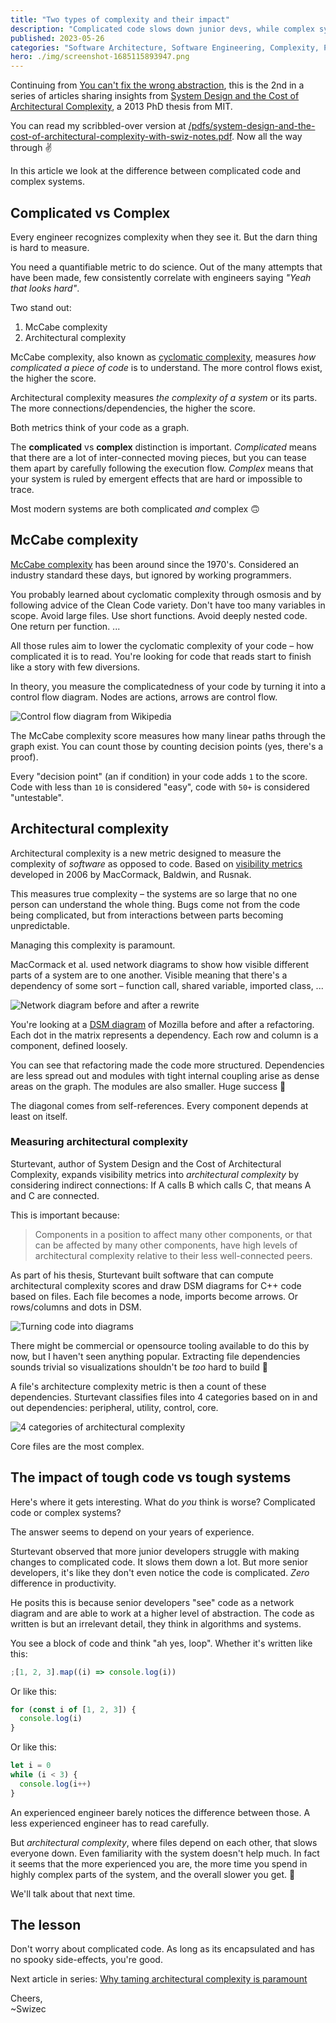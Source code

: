 ```yaml
---
title: "Two types of complexity and their impact"
description: "Complicated code slows down junior devs, while complex systems impact senior devs more. Focus on managing system complexity & dependencies, not just simplifying code."
published: 2023-05-26
categories: "Software Architecture, Software Engineering, Complexity, Papers"
hero: ./img/screenshot-1685115893947.png
---
```


Continuing from [You can't fix the wrong abstraction](https://swizec.com/blog/you-can-t-fix-the-wrong-abstraction/), this is the 2nd in a series of articles sharing insights from [System Design and the Cost of Architectural Complexity](https://dspace.mit.edu/handle/1721.1/79551), a 2013 PhD thesis from MIT.

You can read my scribbled-over version at [/pdfs/system-design-and-the-cost-of-architectural-complexity-with-swiz-notes.pdf](https://swizec.com/pdfs/system-design-and-the-cost-of-architectural-complexity-with-swiz-notes.pdf). Now all the way through ✌️

In this article we look at the difference between complicated code and complex systems.

## Complicated vs Complex

Every engineer recognizes complexity when they see it. But the darn thing is hard to measure.

You need a quantifiable metric to do science. Out of the many attempts that have been made, few consistently correlate with engineers saying _"Yeah that looks hard"_.

Two stand out:

1.  McCabe complexity
2.  Architectural complexity

McCabe complexity, also known as [cyclomatic complexity](https://en.wikipedia.org/wiki/Cyclomatic_complexity), measures _how complicated a piece of code_ is to understand. The more control flows exist, the higher the score.

Architectural complexity measures _the complexity of a system_ or its parts. The more connections/dependencies, the higher the score.

Both metrics think of your code as a graph.

The **complicated** vs **complex** distinction is important. _Complicated_ means that there are a lot of inter-connected moving pieces, but you can tease them apart by carefully following the execution flow. _Complex_ means that your system is ruled by emergent effects that are hard or impossible to trace.

Most modern systems are both complicated _and_ complex 🙃

## McCabe complexity

[McCabe complexity](https://en.wikipedia.org/wiki/Cyclomatic_complexity) has been around since the 1970's. Considered an industry standard these days, but ignored by working programmers.

You probably learned about cyclomatic complexity through osmosis and by following advice of the Clean Code variety. Don't have too many variables in scope. Avoid large files. Use short functions. Avoid deeply nested code. One return per function. ...

All those rules aim to lower the cyclomatic complexity of your code – how complicated it is to read. You're looking for code that reads start to finish like a story with few diversions.

In theory, you measure the complicatedness of your code by turning it into a control flow diagram. Nodes are actions, arrows are control flow.

![Control flow diagram from Wikipedia](./img/Control-flow-diagram-from-Wikipedia8773a8.png)

The McCabe complexity score measures how many linear paths through the graph exist. You can count those by counting decision points (yes, there's a proof).

Every "decision point" (an if condition) in your code adds `1` to the score. Code with less than `10` is considered "easy", code with `50+` is considered "untestable".

## Architectural complexity

Architectural complexity is a new metric designed to measure the complexity of _software_ as opposed to code. Based on [visibility metrics](https://www.hbs.edu/ris/Publication%20Files/05-016.pdf) developed in 2006 by MacCormack, Baldwin, and Rusnak.

This measures true complexity – the systems are so large that no one person can understand the whole thing. Bugs come not from the code being complicated, but from interactions between parts becoming unpredictable.

Managing this complexity is paramount.

MacCormack et al. used network diagrams to show how visible different parts of a system are to one another. Visible meaning that there's a dependency of some sort – function call, shared variable, imported class, ...

![Network diagram before and after a rewrite](./img/Network-diagram-before-and-after-a-rewriteedag0d.jpeg)

You're looking at a [DSM diagram](https://en.wikipedia.org/wiki/Design_structure_matrix) of Mozilla before and after a refactoring. Each dot in the matrix represents a dependency. Each row and column is a component, defined loosely.

You can see that refactoring made the code more structured. Dependencies are less spread out and modules with tight internal coupling arise as dense areas on the graph. The modules are also smaller. Huge success 💪

The diagonal comes from self-references. Every component depends at least on itself.

### Measuring architectural complexity

Sturtevant, author of System Design and the Cost of Architectural Complexity, expands visibility metrics into _architectural complexity_ by considering indirect connections: If A calls B which calls C, that means A and C are connected.

This is important because:

> Components in a position to affect many other components, or that can be affected by many other components, have high levels of architectural complexity relative to their less well-connected peers.

As part of his thesis, Sturtevant built software that can compute architectural complexity scores and draw DSM diagrams for C++ code based on files. Each file becomes a node, imports become arrows. Or rows/columns and dots in DSM.

![Turning code into diagrams](./img/Turning-code-into-diagramsbi68db.jpeg)

There might be commercial or opensource tooling available to do this by now, but I haven't seen anything popular. Extracting file dependencies sounds trivial so visualizations shouldn't be _too_ hard to build 🤔

A file's architecture complexity metric is then a count of these dependencies. Sturtevant classifies files into 4 categories based on in and out dependencies: peripheral, utility, control, core.

![4 categories of architectural complexity](./img/4-categories-of-architectural-complexity236bc9.jpeg)

Core files are the most complex.

## The impact of tough code vs tough systems

Here's where it gets interesting. What do _you_ think is worse? Complicated code or complex systems?

The answer seems to depend on your years of experience.

Sturtevant observed that more junior developers struggle with making changes to complicated code. It slows them down a lot. But more senior developers, it's like they don't even notice the code is complicated. _Zero_ difference in productivity.

He posits this is because senior developers "see" code as a network diagram and are able to work at a higher level of abstraction. The code as written is but an irrelevant detail, they think in algorithms and systems.

You see a block of code and think "ah yes, loop". Whether it's written like this:

```javascript
;[1, 2, 3].map((i) => console.log(i))
```

Or like this:

```javascript
for (const i of [1, 2, 3]) {
  console.log(i)
}
```

Or like this:

```javascript
let i = 0
while (i < 3) {
  console.log(i++)
}
```

An experienced engineer barely notices the difference between those. A less experienced engineer has to read carefully.

But _architectural complexity_, where files depend on each other, that slows everyone down. Even familiarity with the system doesn't help much. In fact it seems that the more experienced you are, the more time you spend in highly complex parts of the system, and the overall slower you get. 🤔

We'll talk about that next time.

## The lesson

Don't worry about complicated code. As long as its encapsulated and has no spooky side-effects, you're good.

Next article in series: [Why taming architectural complexity is paramount](https://swizec.com/blog/why-taming-architectural-complexity-is-paramount/)

Cheers,<br/>
~Swizec
